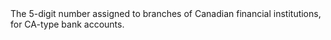   

  
<ResponseField name="BranchCode" type="string" default="">  
<Length5Digits />    
The 5-digit number assigned to branches of Canadian financial institutions, for CA-type bank accounts.   

<Expandable title="properties">  

</Expandable> 
</ResponseField>